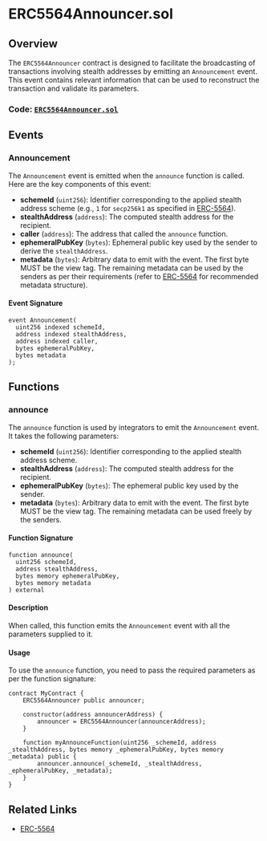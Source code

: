# ERC5564Announcer.sol

## Overview

The `ERC5564Announcer` contract is designed to facilitate the broadcasting of transactions involving stealth addresses by emitting an `Announcement` event. This event contains relevant information that can be used to reconstruct the transaction and validate its parameters.

### Code: [`ERC5564Announcer.sol`](https://github.com/ScopeLift/stealth-address-erc-contracts/blob/b6f7d989b6247f81ceede5d1be2ffb23c1cb39b5/src/ERC5564Announcer.sol)

## Events

### Announcement

The `Announcement` event is emitted when the `announce` function is called. Here are the key components of this event:

- **schemeId** (`uint256`): Identifier corresponding to the applied stealth address scheme (e.g., `1` for `secp256k1` as specified in [ERC-5564](https://eips.ethereum.org/EIPS/eip-5564)).
- **stealthAddress** (`address`): The computed stealth address for the recipient.
- **caller** (`address`): The address that called the `announce` function.
- **ephemeralPubKey** (`bytes`): Ephemeral public key used by the sender to derive the `stealthAddress`.
- **metadata** (`bytes`): Arbitrary data to emit with the event. The first byte MUST be the view tag. The remaining metadata can be used by the senders as per their requirements (refer to [ERC-5564](https://eips.ethereum.org/EIPS/eip-5564) for recommended metadata structure).

#### Event Signature

```solidity
event Announcement(
  uint256 indexed schemeId,
  address indexed stealthAddress,
  address indexed caller,
  bytes ephemeralPubKey,
  bytes metadata
);
```

## Functions

### announce

The `announce` function is used by integrators to emit the `Announcement` event. It takes the following parameters:

- **schemeId** (`uint256`): Identifier corresponding to the applied stealth address scheme.
- **stealthAddress** (`address`): The computed stealth address for the recipient.
- **ephemeralPubKey** (`bytes`): The ephemeral public key used by the sender.
- **metadata** (`bytes`): Arbitrary data to emit with the event. The first byte MUST be the view tag. The remaining metadata can be used freely by the senders.

#### Function Signature

```solidity
function announce(
  uint256 schemeId,
  address stealthAddress,
  bytes memory ephemeralPubKey,
  bytes memory metadata
) external
```

#### Description

When called, this function emits the `Announcement` event with all the parameters supplied to it.

#### Usage

To use the `announce` function, you need to pass the required parameters as per the function signature:

```solidity
contract MyContract {
    ERC5564Announcer public announcer;

    constructor(address announcerAddress) {
        announcer = ERC5564Announcer(announcerAddress);
    }

    function myAnnounceFunction(uint256 _schemeId, address _stealthAddress, bytes memory _ephemeralPubKey, bytes memory _metadata) public {
        announcer.announce(_schemeId, _stealthAddress, _ephemeralPubKey, _metadata);
    }
}
```

## Related Links

- [ERC-5564](https://eips.ethereum.org/EIPS/eip-5564)

